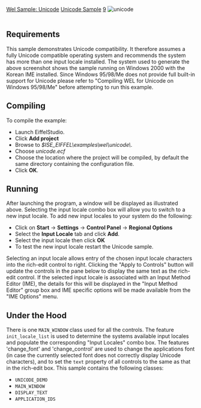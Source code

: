[[Property:title|Wel Sample: Unicode]]
[[Property:link_title|Unicode Sample]]
[[Property:weight|9]]
[[Image:unicode|unicode]]  <br/>
<br/>

==Requirements==

This sample demonstrates Unicode compatibility. It therefore assumes a fully Unicode compatible operating system and recommends the system has more than one input locale installed. The system used to generate the above screenshot shows the sample running on Windows 2000 with the Korean IME installed. Since Windows 95/98/Me does not provide full built-in support for Unicode please refer to "Compiling WEL for Unicode on Windows 95/98/Me" before attempting to run this example. 

==Compiling==

To compile the example: 
* Launch EiffelStudio. 
* Click '''Add project'''
* Browse to ''$ISE_EIFFEL\examples\wel\unicode\''. 
* Choose ''unicode.ecf''
* Choose the location where the project will be compiled, by default the same directory containing the configuration file. 
* Click '''OK'''. 

==Running==

After launching the program, a window will be displayed as illustrated above. Selecting the input locale combo box will allow you to switch to a new input locale. To add new input locales to your system do the following: 
* Click on '''Start''' -> '''Settings''' -> '''Control Panel''' -> '''Regional Options''' 
* Select the ''' Input Locale''' tab and click '''Add'''. 
* Select the input locale then click '''OK''' 
* To test the new input locale restart the Unicode sample.
Selecting an input locale allows entry of the chosen input locale characters into the rich-edit control to right. Clicking the "Apply to Controls" button will update the controls in the pane below to display the same text as the rich-edit control. If the selected input locale is associated with an Input Method Editor (IME), the details for this will be displayed in the "Input Method Editor" group box and IME specific options will be made available from the "IME Options" menu. 

==Under the Hood==

There is one <code>MAIN_WINDOW</code> class used for all the controls. The feature <code>init_locale_list</code> is used to determine the systems available input locales and populate the corresponding "Input Locales" combo box. The features 'change_font' and 'change_control' are used to change the applications font (in case the currently selected font does not correctly display Unicode characters), and to set the <code>text</code> property of all controls to the same as that in the rich-edit box. 
This sample contains the following classes: 
* <code>UNICODE_DEMO</code>
* <code>MAIN_WINDOW</code>
* <code>DISPLAY_TEXT</code>
* <code>APPLICATION_IDS</code>






